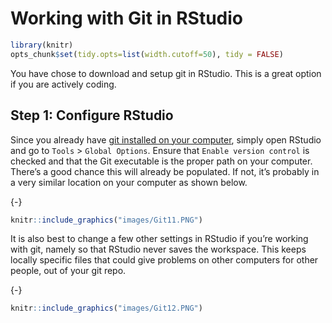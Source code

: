 # Working with Git in RStudio {#RStud4}

```r

library(knitr)
opts_chunk$set(tidy.opts=list(width.cutoff=50), tidy = FALSE)

``` 

You have chose to download and setup git in RStudio. This is a great option if you are actively coding. 

## Step 1: Configure RStudio {#RStud4.1}

Since you already have [git installed on your computer](#Git2.4), simply open RStudio and go to `Tools` > `Global Options`. Ensure that `Enable version control` is checked and that the Git executable is the proper path on your computer. There’s a good chance this will already be populated. If not, it’s probably in a very similar location on your computer as shown below. 

{-}
```r
knitr::include_graphics("images/Git11.PNG")
```

It is also best to change a few other settings in RStudio if you’re working with git, namely so that RStudio never saves the workspace. This keeps locally specific files that could give problems on other computers for other people, out of your git repo.

{-}
```r
knitr::include_graphics("images/Git12.PNG")
```